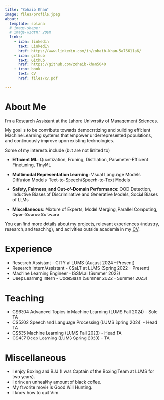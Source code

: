 ```yaml
---
title: "Zohaib Khan"
image: files/profile.jpeg
about:
  template: solana
  # image-shape: 
  # image-width: 20em
  links:
    - icon: linkedin
      text: LinkedIn
      href: https://www.linkedin.com/in/zohaib-khan-5a76611a6/
    - icon: github
      text: Github
      href: https://github.com/zohaib-khan5040
    - icon: book
      text: CV
      href: files/cv.pdf

---
```


# About Me

I'm a Research Assistant at the Lahore University of Management Sciences.

My goal is to be contribute towards democratizing and building efficient Machine Learning systems that empower underrepresented populations, and continuously improve upon existing technologies.

Some of my interests include (but are not limited to)

- **Efficient ML**: Quantization, Pruning, Distillation, Parameter-Efficient Finetuning, TinyML

- **Multimodal Representation Learning**: Visual Language Models, Diffusion Models, Text-to-Speech/Speech-to-Text Models

- **Safety, Fairness, and Out-of-Domain Performance**: OOD Detection, Inductive Biases of Discriminative and Generative Models, Social Biases of LLMs

- **Miscellaneous**: Mixture of Experts, Model Merging, Parallel Computing, Open-Source Software

You can find more details about my projects, relevant experiences (industry, research, and teaching), and activities outside academia in my [CV](files/cv.pdf).

# Experience

- Research Assistant - CITY at LUMS (August 2024 -- Present)
- Research Intern/Assistant - CSaLT at LUMS (Spring 2022 -- Present)
- Machine Learning Engineer - ISSM.ai (Summer 2023)
- Deep Learning Intern - CodeSlash (Summer 2022 -- Summer 2023)

# Teaching

- CS6304 Advanced Topics in Machine Learning (LUMS Fall 2024) - Sole TA
- CS5302 Speech and Language Processing (LUMS Spring 2024) - Head TA
- CS535 Machine Learning (LUMS Fall 2023) - Head TA
- CS437 Deep Learning (LUMS Spring 2023) - TA

# Miscellaneous

- I enjoy Boxing and BJJ (I was Captain of the Boxing Team at LUMS for two years).
- I drink an unhealthy amount of black coffee.
- My favorite movie is Good Will Hunting.
- I know how to quit Vim.